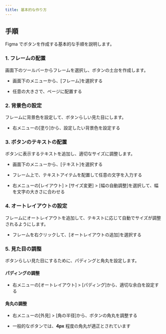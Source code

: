 ```yaml
---
title: 基本的な作り方
---
```


## 手順

Figma でボタンを作成する基本的な手順を説明します。

### 1. フレームの配置

画面下のツールバーからフレームを選択し、ボタンの土台を作成します。

- 画面下のメニューから、[フレーム]を選択する

  <DocumentImage src="/img/ui/menu-frame-select.png" alt="フレームメニュー" />

- 任意の大きさで、ページに配置する

  <DocumentImage src="/img/button/step01-frame-empty.png" alt="空のフレーム" />

### 2. 背景色の設定

フレームに背景色を設定して、ボタンらしい見た目にします。

- 右メニューの[塗り]から、設定したい背景色を設定する

  <DocumentImage src="/img/ui/menu-fill.png" alt="塗りメニュー" />

  <DocumentImage
    src="/img/button/step02-frame-filled.png"
    alt="塗りが設定されたフレーム"
  />

### 3. ボタンのテキストの配置

ボタンに表示するテキストを追加し、適切なサイズに調整します。

- 画面下のメニューから、[テキスト]を選択する

  <DocumentImage src="/img/ui/menu-text.png" alt="テキストメニュー" />

- フレーム上で、テキストアイテムを配置して任意の文字を入力する

  <DocumentImage src="/img/button/step03-text-input.png" alt="テキストを入力" />

- 右メニューの[レイアウト] > [サイズ変更] > [幅の自動調整]を選択して、幅を文字の大きさに合わせる

  <DocumentImage src="/img/ui/menu-layout-autowidth.png" alt="幅の自動調整" />

  <DocumentImage
    src="/img/button/step04-text-autowidth.png"
    alt="テキストの幅を自動調整したボタン"
  />

### 4. オートレイアウトの設定

フレームにオートレイアウトを追加して、テキストに応じて自動でサイズが調整されるようにします。

- フレームを右クリックして、[オートレイアウトの追加]を選択する

  <DocumentImage
    src="/img/ui/menu-autolayout-add.png"
    alt="オートレイアウトの追加メニュー"
  />

  <DocumentImage
    src="/img/button/step05-autolayout-set.png"
    alt="オートレイアウトが設定されたボタン"
  />

### 5. 見た目の調整

ボタンらしい見た目にするために、パディングと角丸を設定します。

#### パディングの調整

- 右メニューの[オートレイアウト] > [パディング]から、適切な余白を設定する

  <DocumentImage
    src="/img/button/step06-padding-set.png"
    alt="パディングが設定されたボタン"
  />

#### 角丸の調整

- 右メニューの[外見] > [角の半径]から、ボタンの角丸を調整する
- 一般的なボタンでは、**4px** 程度の角丸が適正とされています

  <DocumentImage src="/img/ui/panel-appearance.png" alt="外見メニュー" />

  <DocumentImage
    src="/img/button/step07-radius-set.png"
    alt="角丸が設定されたボタン"
  />
